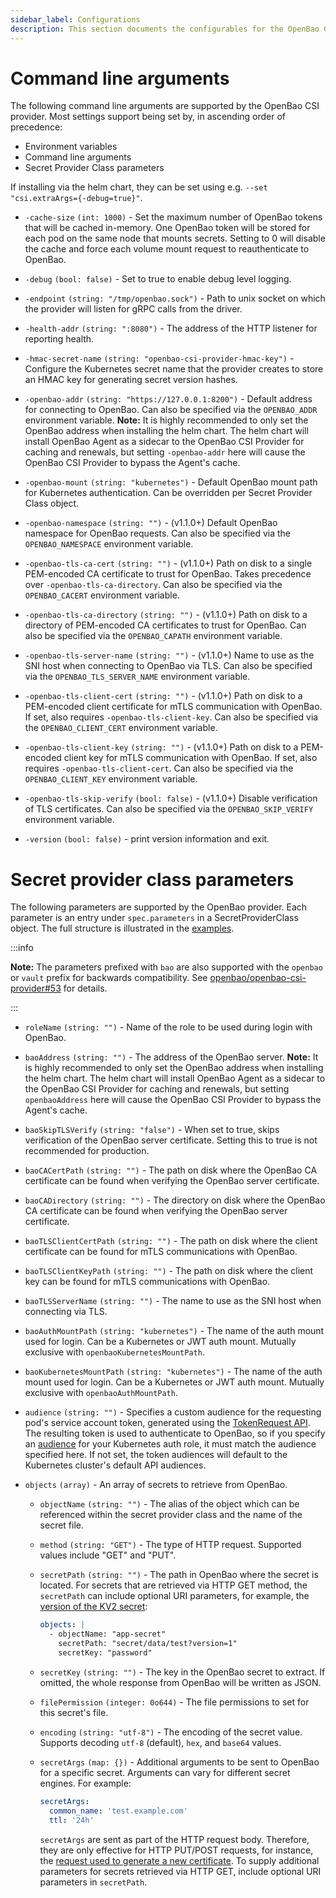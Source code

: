 ```yaml
---
sidebar_label: Configurations
description: This section documents the configurables for the OpenBao CSI Provider.
---
```


# Command line arguments

The following command line arguments are supported by the OpenBao CSI provider.
Most settings support being set by, in ascending order of precedence:

- Environment variables
- Command line arguments
- Secret Provider Class parameters

If installing via the helm chart, they can be set using e.g.
`--set "csi.extraArgs={-debug=true}"`.

- `-cache-size` `(int: 1000)` - Set the maximum number of OpenBao tokens that will
  be cached in-memory. One OpenBao token will be stored for each pod on the same
  node that mounts secrets. Setting to 0 will disable the cache and force each
  volume mount request to reauthenticate to OpenBao.

- `-debug` `(bool: false)` - Set to true to enable debug level logging.

- `-endpoint` `(string: "/tmp/openbao.sock")` - Path to unix socket on which the
  provider will listen for gRPC calls from the driver.

- `-health-addr` `(string: ":8080")` - The address of the HTTP listener
  for reporting health.

- `-hmac-secret-name` `(string: "openbao-csi-provider-hmac-key")` - Configure the
  Kubernetes secret name that the provider creates to store an HMAC key for
  generating secret version hashes.

- `-openbao-addr` `(string: "https://127.0.0.1:8200")` - Default address
  for connecting to OpenBao. Can also be specified via the `OPENBAO_ADDR` environment
  variable. **Note:** It is highly recommended to only set the OpenBao address when
  installing the helm chart. The helm chart will install OpenBao Agent as a sidecar
  to the OpenBao CSI Provider for caching and renewals, but setting `-openbao-addr`
  here will cause the OpenBao CSI Provider to bypass the Agent's cache.

- `-openbao-mount` `(string: "kubernetes")` - Default OpenBao mount path
  for Kubernetes authentication. Can be overridden per Secret Provider Class
  object.

- `-openbao-namespace` `(string: "")` - (v1.1.0+) Default OpenBao namespace for OpenBao
  requests. Can also be specified via the `OPENBAO_NAMESPACE` environment variable.

- `-openbao-tls-ca-cert` `(string: "")` - (v1.1.0+) Path on disk to a single
  PEM-encoded CA certificate to trust for OpenBao. Takes precedence over
  `-openbao-tls-ca-directory`. Can also be specified via the `OPENBAO_CACERT`
  environment variable.

- `-openbao-tls-ca-directory` `(string: "")` - (v1.1.0+) Path on disk to a
  directory of PEM-encoded CA certificates to trust for OpenBao. Can also be
  specified via the `OPENBAO_CAPATH` environment variable.

- `-openbao-tls-server-name` `(string: "")` - (v1.1.0+) Name to use as the SNI
  host when connecting to OpenBao via TLS. Can also be specified via the
  `OPENBAO_TLS_SERVER_NAME` environment variable.

- `-openbao-tls-client-cert` `(string: "")` - (v1.1.0+) Path on disk to a
  PEM-encoded client certificate for mTLS communication with OpenBao. If set,
  also requires `-openbao-tls-client-key`. Can also be specified via the
  `OPENBAO_CLIENT_CERT` environment variable.

- `-openbao-tls-client-key` `(string: "")` - (v1.1.0+) Path on disk to a
  PEM-encoded client key for mTLS communication with OpenBao. If set, also
  requires `-openbao-tls-client-cert`. Can also be specified via the
  `OPENBAO_CLIENT_KEY` environment variable.

- `-openbao-tls-skip-verify` `(bool: false)` - (v1.1.0+) Disable verification of
  TLS certificates. Can also be specified via the `OPENBAO_SKIP_VERIFY` environment
  variable.

- `-version` `(bool: false)` - print version information and exit.


# Secret provider class parameters

The following parameters are supported by the OpenBao provider. Each parameter is
an entry under `spec.parameters` in a SecretProviderClass object. The full
structure is illustrated in the [examples](/docs/platform/k8s/csi/examples).


:::info

**Note:** The parameters prefixed with `bao` are also supported with the `openbao` or `vault` prefix for backwards compatibility. See [openbao/openbao-csi-provider#53](https://github.com/openbao/openbao-csi-provider/pull/53) for details.

:::

- `roleName` `(string: "")` - Name of the role to be used during login with OpenBao.

- `baoAddress` `(string: "")` - The address of the OpenBao server. **Note:** It is
  highly recommended to only set the OpenBao address when installing the helm chart.
  The helm chart will install OpenBao Agent as a sidecar to the OpenBao CSI Provider
  for caching and renewals, but setting `openbaoAddress` here will cause the OpenBao
  CSI Provider to bypass the Agent's cache.

- `baoSkipTLSVerify` `(string: "false")` - When set to true, skips verification of the OpenBao server
  certificate. Setting this to true is not recommended for production.

- `baoCACertPath` `(string: "")` - The path on disk where the OpenBao CA certificate can be found
  when verifying the OpenBao server certificate.

- `baoCADirectory` `(string: "")` - The directory on disk where the OpenBao CA certificate can be found
  when verifying the OpenBao server certificate.

- `baoTLSClientCertPath` `(string: "")` - The path on disk where the client certificate can be found
  for mTLS communications with OpenBao.

- `baoTLSClientKeyPath` `(string: "")` - The path on disk where the client key can be found
  for mTLS communications with OpenBao.

- `baoTLSServerName` `(string: "")` - The name to use as the SNI host when connecting via TLS.

- `baoAuthMountPath` `(string: "kubernetes")` - The name of the auth mount used for login.
  Can be a Kubernetes or JWT auth mount. Mutually exclusive with `openbaoKubernetesMountPath`.

- `baoKubernetesMountPath` `(string: "kubernetes")` - The name of the auth mount used for login.
  Can be a Kubernetes or JWT auth mount. Mutually exclusive with `openbaoAuthMountPath`.

- `audience` `(string: "")` - Specifies a custom audience for the requesting pod's service account token,
  generated using the
  [TokenRequest API](https://kubernetes.io/docs/reference/kubernetes-api/authentication-resources/token-request-v1/#TokenRequestSpec).
  The resulting token is used to authenticate to OpenBao, so if you specify an
  [audience](/api-docs/auth/kubernetes#audience) for your Kubernetes auth
  role, it must match the audience specified here. If not set, the token audiences will default to
  the Kubernetes cluster's default API audiences.

- `objects` `(array)` - An array of secrets to retrieve from OpenBao.

  - `objectName` `(string: "")` - The alias of the object which can be referenced within the secret provider class and
  the name of the secret file.

  - `method` `(string: "GET")` - The type of HTTP request. Supported values include "GET" and "PUT".

  - `secretPath` `(string: "")` - The path in OpenBao where the secret is located.
    For secrets that are retrieved via HTTP GET method, the `secretPath` can include optional URI parameters,
    for example, the [version of the KV2 secret](/api-docs/secret/kv/kv-v2#read-secret-version):

    ```yaml
    objects: |
      - objectName: "app-secret"
        secretPath: "secret/data/test?version=1"
        secretKey: "password"
    ```

  - `secretKey` `(string: "")` - The key in the OpenBao secret to extract. If omitted, the whole response from OpenBao will be written as JSON.

  - `filePermission` `(integer: 0o644)` - The file permissions to set for this secret's file.

  - `encoding` `(string: "utf-8")` - The encoding of the secret value. Supports decoding `utf-8` (default), `hex`, and `base64` values.

  - `secretArgs` `(map: {})` - Additional arguments to be sent to OpenBao for a
    specific secret. Arguments can vary for different secret engines. For
    example:

    ```yaml
    secretArgs:
      common_name: 'test.example.com'
      ttl: '24h'
    ```

    `secretArgs` are sent as part of the HTTP request body. Therefore, they are
    only effective for HTTP PUT/POST requests, for instance, the [request used
    to generate a new certificate](/api-docs/secret/pki#generate-certificate).
    To supply additional parameters for secrets retrieved via HTTP GET, include
    optional URI parameters in `secretPath`.
